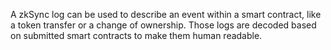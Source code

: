 A zkSync log can be used to describe an event within a smart contract, like a token transfer or a change of ownership. Those logs are decoded based on submitted smart contracts to make them human readable.